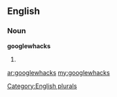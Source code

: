 ==English==

===Noun===
'''googlewhacks'''

# {{plural of|[[googlewhack]]}}

[[Category:English plurals]]

[[ar:googlewhacks]]
[[my:googlewhacks]]